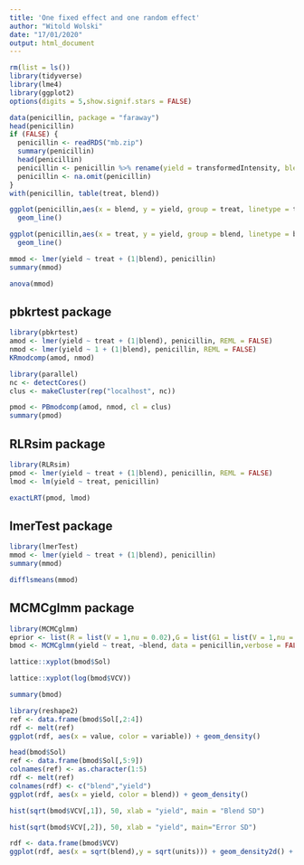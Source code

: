```yaml
---
title: 'One fixed effect and one random effect'
author: "Witold Wolski"
date: "17/01/2020"
output: html_document
---
```



```r
rm(list = ls())
library(tidyverse)
library(lme4)
library(ggplot2)
options(digits = 5,show.signif.stars = FALSE)
```


```r
data(penicillin, package = "faraway")
head(penicillin)
if (FALSE) {
  penicillin <- readRDS("mb.zip")
  summary(penicillin)
  head(penicillin)
  penicillin <- penicillin %>% rename(yield = transformedIntensity, blend = peptide_Id, treat = dilution.)
  penicillin <- na.omit(penicillin)
}
with(penicillin, table(treat, blend))
```

```r
ggplot(penicillin,aes(x = blend, y = yield, group = treat, linetype = treat)) +
  geom_line()
```


```r
ggplot(penicillin,aes(x = treat, y = yield, group = blend, linetype = blend)) + 
  geom_line()
```


```r
mmod <- lmer(yield ~ treat + (1|blend), penicillin)
summary(mmod)
```


```r
anova(mmod)
```


## pbkrtest package

```r
library(pbkrtest)
amod <- lmer(yield ~ treat + (1|blend), penicillin, REML = FALSE)
nmod <- lmer(yield ~ 1 + (1|blend), penicillin, REML = FALSE)
KRmodcomp(amod, nmod)


```


```r
library(parallel)
nc <- detectCores()
clus <- makeCluster(rep("localhost", nc))

```


```r

pmod <- PBmodcomp(amod, nmod, cl = clus)
summary(pmod)
```


## RLRsim package

```r

library(RLRsim)
pmod <- lmer(yield ~ treat + (1|blend), penicillin, REML = FALSE)
lmod <- lm(yield ~ treat, penicillin)

exactLRT(pmod, lmod)

```


## lmerTest package

```r
library(lmerTest)
mmod <- lmer(yield ~ treat + (1|blend), penicillin)
summary(mmod)
```

```r
difflsmeans(mmod)
```


## MCMCglmm package

```r

library(MCMCglmm)
eprior <- list(R = list(V = 1,nu = 0.02),G = list(G1 = list(V = 1,nu = 0.02,alpha.V = 1000)))
bmod <- MCMCglmm(yield ~ treat, ~blend, data = penicillin,verbose = FALSE,prior = eprior,pr = TRUE)

lattice::xyplot(bmod$Sol)

```


```r

lattice::xyplot(log(bmod$VCV))

```


```r
summary(bmod)
```



```r
library(reshape2)
ref <- data.frame(bmod$Sol[,2:4])
rdf <- melt(ref)
ggplot(rdf, aes(x = value, color = variable)) + geom_density()

```


```r
head(bmod$Sol)
ref <- data.frame(bmod$Sol[,5:9])
colnames(ref) <- as.character(1:5)
rdf <- melt(ref)
colnames(rdf) <- c("blend","yield")
ggplot(rdf, aes(x = yield, color = blend)) + geom_density()

```


```r
hist(sqrt(bmod$VCV[,1]), 50, xlab = "yield", main = "Blend SD")
```


```r
hist(sqrt(bmod$VCV[,2]), 50, xlab = "yield", main="Error SD")

```


```r

rdf <- data.frame(bmod$VCV)
ggplot(rdf, aes(x = sqrt(blend),y = sqrt(units))) + geom_density2d() + geom_abline(int = 0, slope = 1)

```
